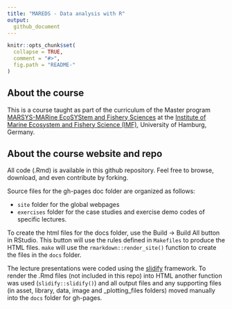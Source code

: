 ```yaml
---
title: "MAREDS - Data analysis with R"
output:
  github_document
---
```



<!-- README.md is generated from README.Rmd. Please edit that file -->

```r
knitr::opts_chunk$set(
  collapse = TRUE,
  comment = "#>",
  fig.path = "README-"
)
```

## About the course

This is a course taught as part of the curriculum of the Master program [MARSYS-MARine EcoSYStem and Fishery Sciences](https://www.biologie.uni-hamburg.de/en/studium/master/marine-oekosystem-und-fischereiwissenschaften.html) at the [Institute of Marine Ecosystem and Fishery Science (IMF)](https://www.biologie.uni-hamburg.de/en/einrichtungen/imf.html), University of Hamburg, Germany.

## About the course website and repo

All code (.Rmd) is available in this github repository. Feel free to browse, download, and even contribute by forking.

Source files for the gh-pages doc folder are organized as follows:

- `site` folder for the global webpages
- `exercises` folder for the case studies and exercise demo codes of specific lectures.

To create the html files for the docs folder, use the Build -> Build All button in RStudio. This button will use the rules defined in `Makefiles` to produce the HTML files. `make` will use the `rmarkdown::render_site()` function to create the files in the `docs` folder.

The lecture presentations were coded using the [slidify](http://slidify.org) framework. To render the .Rmd files (not included in this repo) into HTML another function was used (`slidify::slidify()`) and all output files and any supporting files (in asset, library, data, image and _plotting_files folders) moved manually into the `docs` folder for gh-pages. 

